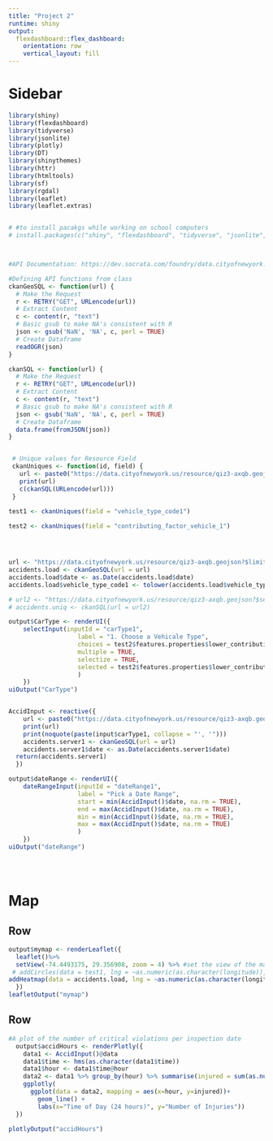 ```yaml
---
title: "Project 2"
runtime: shiny
output: 
  flexdashboard::flex_dashboard:
    orientation: row
    vertical_layout: fill
---
```


Sidebar {.sidebar}
=====================================

```r
library(shiny)
library(flexdashboard)
library(tidyverse)
library(jsonlite)
library(plotly)
library(DT)
library(shinythemes)
library(httr)
library(htmltools)
library(sf)
library(rgdal)
library(leaflet)
library(leaflet.extras)


# #to install pacakgs while working on school computers
# install.packages(c("shiny", "flexdashboard", "tidyverse", "jsonlite", "plotly", "DT", "shinythemes", "httr", "htmltools", "sf", "rgdal", "leaflet", "leaflet.extras"), dependencies = TRUE)



#API Documentation: https://dev.socrata.com/foundry/data.cityofnewyork.us/qiz3-axqb

#Defining API functions from class
ckanGeoSQL <- function(url) {
  # Make the Request
  r <- RETRY("GET", URLencode(url))
  # Extract Content
  c <- content(r, "text")
  # Basic gsub to make NA's consistent with R
  json <- gsub('NaN', 'NA', c, perl = TRUE)
  # Create Dataframe
  readOGR(json)
}

ckanSQL <- function(url) {
  # Make the Request
  r <- RETRY("GET", URLencode(url))
  # Extract Content
  c <- content(r, "text")
  # Basic gsub to make NA's consistent with R
  json <- gsub('NaN', 'NA', c, perl = TRUE)
  # Create Dataframe
  data.frame(fromJSON(json))
}


 # Unique values for Resource Field
 ckanUniques <- function(id, field) {
   url <- paste0("https://data.cityofnewyork.us/resource/qiz3-axqb.geojson?$select=lower(",field,")&$group=",field,"&$having=",field," IS NOT NULL")
   print(url)
   c(ckanSQL(URLencode(url)))
 }
 
test1 <- ckanUniques(field = "vehicle_type_code1")

test2 <- ckanUniques(field = "contributing_factor_vehicle_1")




url <- "https://data.cityofnewyork.us/resource/qiz3-axqb.geojson?$limit=10000"
accidents.load <- ckanGeoSQL(url = url)
accidents.load$date <- as.Date(accidents.load$date)
accidents.load$vehicle_type_code1 <- tolower(accidents.load$vehicle_type_code1)

# url2 <- "https://data.cityofnewyork.us/resource/qiz3-axqb.geojson?$select=lower(vehicle_type_code1)&$group=vehicle_type_code1&$having=vehicle_type_code1= IS NOT NULL"
# accidents.uniq <- ckanSQL(url = url2)

```


```r
output$CarType <- renderUI({
    selectInput(inputId = "carType1",
                   label = "1. Choose a Vehicale Type",
                   choices = test2$features.properties$lower_contributing_factor_vehicle_1 ,
                   multiple = TRUE,
                   selectize = TRUE,
                   selected = test2$features.properties$lower_contributing_factor_vehicle_1[1]
                   )
    })
uiOutput("CarType")


AccidInput <- reactive({
    url <- paste0("https://data.cityofnewyork.us/resource/qiz3-axqb.geojson?$where=vehicle_type_code1 in('",noquote(paste(input$carType1, collapse = "', '")),"')")
    print(url)
    print(noquote(paste(input$carType1, collapse = "', '")))
    accidents.server1 <- ckanGeoSQL(url = url)
    accidents.server1$date <- as.Date(accidents.server1$date)
  return(accidents.server1)
  })

output$dateRange <- renderUI({
    dateRangeInput(inputId = "dateRange1",
                   label = "Pick a Date Range",
                   start = min(AccidInput()$date, na.rm = TRUE), 
                   end = max(AccidInput()$date, na.rm = TRUE),
                   min = min(AccidInput()$date, na.rm = TRUE),
                   max = max(AccidInput()$date, na.rm = TRUE)
                   )
    })
uiOutput("dateRange")





```


Map
=====================================

Row 
-------------------------------------


```r
output$mymap <- renderLeaflet({
  leaflet()%>% 
  setView(-74.4493175, 29.356908, zoom = 4) %>% #set the view of the map
 # addCircles(data = test1, lng = ~as.numeric(as.character(longitude)), lat = ~as.numeric(as.character(latitude)), weight = 1, color ='#da0feb') %>% #added the circles over large
addHeatmap(data = accidents.load, lng = ~as.numeric(as.character(longitude)), lat = ~as.numeric(as.character(latitude)), radius = 8)
  })
leafletOutput("mymap")
```


Row 
-------------------------------------
```r
#A plot of the number of critical violations per inspection date
  output$accidHours <- renderPlotly({
    data1 <- AccidInput()@data
    data1$time <- hms(as.character(data1$time))
    data1$hour <- data1$time@hour
    data2 <- data1 %>% group_by(hour) %>% summarise(injured = sum(as.numeric(as.character(number_of_motorist_injured))))
    ggplotly(
      ggplot(data = data2, mapping = aes(x=hour, y=injured))+
        geom_line() +
        labs(x="Time of Day (24 hours)", y="Number of Injuries"))
  })

plotlyOutput("accidHours")
```

